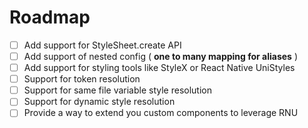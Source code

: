 # Roadmap

- [ ] Add support for StyleSheet.create API
- [ ] Add support of nested config ( **one to many mapping for aliases** )
- [ ] Add support for styling tools like StyleX or React Native UniStyles
- [ ] Support for token resolution
- [ ] Support for same file variable style resolution
- [ ] Support for dynamic style resolution
- [ ] Provide a way to extend you custom components to leverage RNU